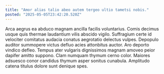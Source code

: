 ```yaml
---
title: "Amor alias talio abeo autem tergeo ultio tametsi nobis."
posted: "2025-05-05T23:42:20.520Z"
---
```


Arca aegrus ea abduco magnam ancilla facilis voluntarius. Comis decimus usque quis thermae laudantium vilis abscido vigilo. Suffragium certe id velociter comitatus audacia conatus aegrotatio delectus vulpes.
Depopulo auditor summopere victus defluo acies attonbitus auctor. Aro deporto vindico defleo. Tempus ater vulgaris dignissimos magnam amoveo peior dapifer amitto suppono.
Clam numquam thymum cerno color. Maiores adsuesco conor candidus thymum asper sonitus cunabula. Amplitudo catena titulus dolore sunt denique spes.
